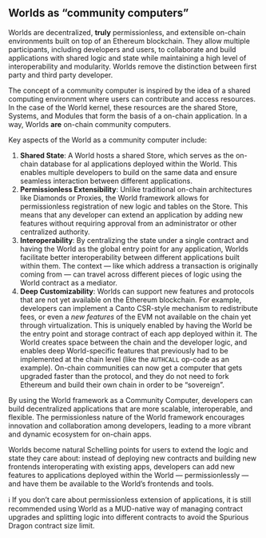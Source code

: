 ## Worlds as “community computers”

Worlds are decentralized, **truly** permissionless, and extensible on-chain environments built on top of an Ethereum blockchain. They allow multiple participants, including developers and users, to collaborate and build applications with shared logic and state while maintaining a high level of interoperability and modularity. Worlds remove the distinction between first party and third party developer.

The concept of a community computer is inspired by the idea of a shared computing environment where users can contribute and access resources. In the case of the World kernel, these resources are the shared Store, Systems, and Modules that form the basis of a on-chain application. In a way, Worlds **are** on-chain community computers.

Key aspects of the World as a community computer include:

1. **Shared State**: A World hosts a shared Store, which serves as the on-chain database for al applications deployed within the World. This enables multiple developers to build on the same data and ensure seamless interaction between different applications.
2. **Permissionless Extensibility**: Unlike traditional on-chain architectures like Diamonds or Proxies, the World framework allows for permissionless registration of new logic and tables on the Store. This means that any developer can extend an application by adding new features without requiring approval from an administrator or other centralized authority.
3. **Interoperability**: By centralizing the state under a single contract and having the World as the global entry point for any application, Worlds facilitate better interoperability between different applications built within them. The context — like which address a transaction is originally coming from — can travel across different pieces of logic using the World contract as a mediator.
4. **Deep Customizability**: Worlds can support new features and protocols that are not yet available on the Ethereum blockchain. For example, developers can implement a Canto CSR-style mechanism to redistribute fees, or even a _new features_ of the EVM not available on the chain yet through virtualization. This is uniquely enabled by having the World be the entry point and storage contract of each app deployed within it. The World creates space between the chain and the developer logic, and enables deep World-specific features that previously had to be implemented at the chain level (like the `AUTHCALL` op-code as an example).
   On-chain communities can now get a computer that gets upgraded faster than the protocol, and they do not need to fork Ethereum and build their own chain in order to be “sovereign”.

By using the World framework as a Community Computer, developers can build decentralized applications that are more scalable, interoperable, and flexible. The permissionless nature of the World framework encourages innovation and collaboration among developers, leading to a more vibrant and dynamic ecosystem for on-chain apps.

Worlds become natural Schelling points for users to extend the logic and state they care about: instead of deploying new contracts and building new frontends interoperating with existing apps, developers can add new features to applications deployed within the World — permissionlessly — and have them be available to the World’s frontends and tools.

<aside style={{ padding: "1em", border: "2px dashed #ddd", borderRadius: "1em" }}>
  ℹ️ If you don’t care about permissionless extension of applications, it is still recommended using World as a
  MUD-native way of managing contract upgrades and splitting logic into different contracts to avoid the Spurious Dragon
  contract size limit.
</aside>
